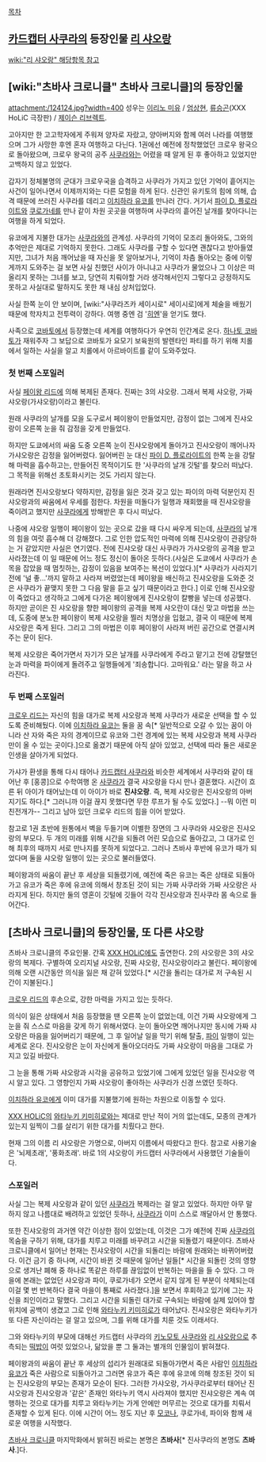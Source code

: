 [[목차]]
== [[카드캡터 사쿠라]]의 등장인물 [[리 샤오랑]] ==
[[wiki:"리 샤오랑" 해당항목 참고]]

== [wiki:"츠바사 크로니클" 츠바사 크로니클]의 등장인물 ==
attachment:/124124.jpg?width=400
성우는 [[이리노 미유]] / [[엄상현]], [[류승곤]](XXX HoLiC 극장판) / [[제이슨 리브렉트]].

고아지만 한 고고학자에게 주워져 양자로 자랐고, 양아버지와 함께 여러 나라를 여행했으며 그가 사망한 후엔 혼자 여행하고 다닌다. 1권에선 예전에 정착했었던 크로우 왕국으로 돌아왔으며, 크로우 왕국의 공주 [[사쿠라(츠바사 크로니클)|사쿠라]]와는 어렸을 때 알게 된 후 좋아하고 있었지만 고백하지 않고 있었다. 

갑자기 정체불명의 군대가 크로우국을 습격하고 사쿠라가 가지고 있던 기억이 흩어지는 사건이 일어나면서 이제까지와는 다른 모험을 하게 된다. 신관인 유키토의 힘에 의해, 습격 때문에 쓰러진 사쿠라를 데리고 [[이치하라 유코]]를 만나러 간다. 거기서 [[파이 D. 플로라이트]]와 [[쿠로가네]]를 만나 같이 차원 곳곳을 여행하며 사쿠라의 흩어진 날개를 찾아다니는 여행을 하게 되었다.

유코에게 지불한 대가는 [[사쿠라(츠바사 크로니클)|사쿠라]]와의 관계성. 사쿠라의 기억이 모조리 돌아와도, 그와의 추억만은 제대로 기억하지 못한다. 그래도 사쿠라를 구할 수 있다면 괜찮다고 받아들였지만, 그녀가 처음 깨어났을 때 자신을 못 알아보거나, 기억이 차츰 돌아오는 중에 이렇게까지 도와주는 걸 보면 사실 친했던 사이가 아니냐고 사쿠라가 물었으나 그 이상은 떠올리지 못하는 그녀를 보고, 당연히 치뤄야할 거라 생각해서인지 그렇다고 긍정하지도 못하고 사실대로 말하지도 못한 채 내심 상처입었다.

사실 한쪽 눈이 안 보이며, [wiki:"사쿠라즈카 세이시로" 세이시로]에게 체술을 배웠기 때문에 학자치고 전투력이 강하다. 여행 중엔 검 '[[히엔]]'을 얻기도 했다.

사족으로 [[코바토]]에서 등장했는데 세계를 여행하다가 우연히 인간계로 온다. [[하나토 코바토]]가 재워주자 그 보답으로 코바토가 요모기 보육원의 발렌타인 파티를 하기 위해 치롤에서 일하는 사실을 알고 치롤에서 아르바이트를 같이 도와주었다.

=== 첫 번째 스포일러 ===
사실 [[페이왕 리드]]에 의해 복제된 존재다. 진짜는 3의 샤오랑. 그래서 복제 샤오랑, 가짜 샤오랑(가샤오랑)이라고 불린다.

원래 사쿠라의 날개를 모을 도구로서 페이왕이 만들었지만, 감정이 없는 그에게 진샤오랑이 오른쪽 눈을 줘 감정을 갖게 만들었다.

하지만 도쿄에서의 싸움 도중 오른쪽 눈이 진샤오랑에게 돌아가고 진샤오랑이 깨어나자 가샤오랑은 감정을 잃어버렸다. 잃어버린 눈 대신 [[파이 D. 플로라이트]]의 한쪽 눈을 강탈해 마력을 흡수하고는, 만들어진 목적이기도 한 '사쿠라의 날개 깃털'를 찾으러 떠났다. 그 목적을 위해선 초토화시키는 것도 가리지 않는다.

원래라면 진샤오랑보다 약하지만, 감정을 잃은 것과 갖고 있는 파이의 마력 덕분인지 진샤오랑과의 싸움에서 우세를 점한다. 차원을 떠돌다가 일행과 재회했을 때 진샤오랑을 죽이려고 했지만 [[사쿠라(츠바사 크로니클)|사쿠라]]에게 방해받은 후 다시 떠났다.

나중에 샤오랑 일행이 페이왕이 있는 곳으로 갔을 때 다시 싸우게 되는데, [[사쿠라(츠바사 크로니클)|사쿠라]]의 날개의 힘을 여럿 흡수해 더 강해졌다. 그로 인한 압도적인 마력에 의해 진샤오랑이 관광당하는 거 같았지만 사실은 연기였다. 전에 진샤오랑 대신 사쿠라가 가샤오랑의 공격을 받고 사라졌는데 이 일 때문에 어느 정도 정신이 돌아온 듯하다.(사실은 도쿄에서 사쿠라가 손목을 잡았을 때 멈칫하는, 감정이 있음을 보여주는 복선이 있었다.)[* 사쿠라가 사라지기 전에 '널 좋...'까지 말하고 사라져 버렸었는데 페이왕을 배신하고 진샤오랑을 도와준 것은 사쿠라가 끝맺지 못한 그 다음 말을 듣고 싶기 때문이라고 한다.] 이로 인해 진샤오랑이 죽었다고 생각하고 그에게 다가온 페이왕에게 진샤오랑이 칼빵을 넣는데 성공했다. 
하지만 곧이은 진 샤오랑을 향한 페이왕의 공격을 복제 샤오란이 대신 맞고 마법을 쓰는데, 도중에 분노한 페이왕이 복제 샤오랑을 찔러 치명상을 입혔고, 결국 이 때문에 복제 샤오랑은 죽게 된다. 그리고 그의 마법은 이후 페이왕이 사라져 버린 공간으로 연결시켜주는 문이 된다.

복제 샤오랑은 죽어가면서 자기가 모은 날개를 사쿠라에게 주라고 맡기고 전에 강탈했던 눈과 마력을 파이에게 돌려주고 일행들에게 '죄송합니다. 고마워요.' 라는 말을 하고 사라진다.

=== 두 번째 스포일러 ===
[[크로우 리드]]는 자신의 힘을 대가로 복제 샤오랑과 복제 사쿠라가 새로운 선택을 할 수 있도록 준비해뒀다. 이에 [[이치하라 유코]]는 둘을 꿈 속[* 일반적으로 오갈 수 있는 꿈이 아니라 산 자와 죽은 자의 경계이므로 유코와 그런 경계에 있는 복제 샤오랑과 복제 사쿠라만이 올 수 있는 곳이다.]으로 옮겼기 때문에 아직 살아 있었고, 선택에 따라 둘은 새로운 인생을 살아가게 되었다.

가샤가 환생을 통해 다시 태어나 [[카드캡터 사쿠라]]와 비슷한 세계에서 사쿠라와 같이 태어난 후 [홍콩]으로 수학여행 온 [[사쿠라(츠바사 크로니클)|사쿠라]]가 결국 샤오랑을 다시 만나 결혼했다. 시간이 흐른 뒤 아이가 태어났는데 이 아이가 바로 '''진샤오랑'''. 즉, 복제 샤오랑은 진샤오랑의 아버지기도 하다.[* 그러니까 이걸 끊지 못했다면 무한 루프가 될 수도 있었다.] --뭐 이런 미친전개가-- 그리고 남아 있던 크로우 리드의 힘을 이어 받았다.

참고로 1권 초반에 원통에서 벽을 두들기며 이별한 장면의 그 사쿠라와 샤오랑은 진샤오랑의 부모다. 두 개의 미래를 위해 시간을 되돌려 어린 모습으로 돌아갔고, 그 대가로 인해 최후의 때까지 서로 만나지를 못하게 되었다고. 그러나 츠바사 후반에 유코가 때가 되었다며 둘을 샤오랑 일행이 있는 곳으로 불러들였다.

페이왕과의 싸움이 끝난 후 세상을 되돌렸기에, 예전에 죽은 유코는 죽은 상태로 되돌아가고 유코가 죽은 후에 유코에 의해서 창조된 것이 되는 가짜 사쿠라와 가짜 사오랑은 사라지게 된다. 하지만 둘의 영혼이 깃털에 깃들어 각각 진샤오랑과 진사쿠라 몸 속으로 들어간다.

== [츠바사 크로니클]의 등장인물, 또 다른 샤오랑 ==
츠바사 크로니클의 주요인물. 간혹 [[XXX HOLiC]]에도 출연한다.
2의 샤오랑은 3의 샤오랑의 복제다. 구별하여 오리지널 샤오랑, 진짜 샤오랑, 진샤오랑이라고 불린다. 페이왕에 의해 오랜 시간동안 의식을 잃은 채 갇혀 있었다.[* 시간을 돌리는 대가로 저 구속된 시간이 지불된다.]

[[크로우 리드]]의 후손으로, 강한 마력을 가지고 있는 듯하다. 

의식이 잃은 상태에서 처음 등장했을 땐 오른쪽 눈이 없었는데, 이건 가짜 샤오랑에게 그 눈을 줘 스스로 마음을 갖게 하기 위해서였다. 눈이 돌아오면 깨어나지만 동시에 가짜 샤오랑은 마음을 잃어버리기 때문에, 그 후 일어날 일을 막기 위해 탈출, [[파이 D. 플로라이트|파이]] 일행이 있는 세계로 온다. 진샤오랑은 눈이 자신에게 돌아오더라도 가짜 샤오랑이 마음을 그대로 가지고 있길 바랐다.

그 눈을 통해 가짜 샤오랑과 시각을 공유하고 있었기에 그에게 있었던 일을 진샤오랑 역시 알고 있다. 그 영향인지 가짜 샤오랑이 좋아하는 사쿠라가 신경 쓰였던 듯하다.

[[이치하라 유코]]에게 이미 대가를 지불했기에 원하는 차원으로 이동할 수 있다.

[[XXX HOLiC]]의 [[와타누키 키미히로]]와는 제대로 만난 적이 거의 없는데도, 모종의 관계가 있는지 일찍이 그를 살리기 위한 대가를 치뤘다고 한다. 

현재 그의 이름 리 샤오랑은 가명으로, 아버지 이름에서 따왔다고 한다. 참고로 사용기술은 '뇌제초래', '풍화초래'. 바로 1의 샤오랑이 카드캡터 사쿠라에서 사용했던 기술들이다.

=== 스포일러 ===
사실 그는 복제 샤오랑과 같이 있던 [[사쿠라(츠바사 크로니클)|사쿠라]]가 복제라는 걸 알고 있었다. 하지만 아무 말 하지 않고 나름대로 배려하고 있었던 듯하나, [[사쿠라(츠바사 크로니클)|사쿠라]]가 이미 스스로 깨달아서 안 통했다. 

또한 진샤오랑의 과거엔 약간 이상한 점이 있었는데, 이것은 그가 예전에 진짜 [[사쿠라(츠바사 크로니클)|사쿠라]]의 목숨을 구하기 위해, 대가를 치루고 미래를 바꾸려고 시간을 되돌렸기 때문이다. 츠바사 크로니클에서 일어난 현재는 진샤오랑이 시간을 되돌리는 바람에 원래와는 바뀌어버렸다. 이건 금기 중 하나며, 시간이 바뀐 것 때문에 일어난 일들[* 시간을 되돌린 것의 영향으로 생겨난 폐해 중 하나로 똑같은 하루를 끊임없이 반복하는 마을을 들 수 있다. 그 마을에 본래는 없었던 샤오랑과 파이, 쿠로가네가 오면서 같지 않게 된 부분이 삭제되는데 이걸 몇 번 반복하다 결국 마을이 통째로 사라졌다.]을 보면서 후회하고 있기에 그는 자신을 죄인이라고 말했다.
그리고 시간을 되돌린 대가로 구속되는 바람에 실제 있어야 할 위치에 공백이 생겼고 그로 인해 [[와타누키 키미히로]]가 태어났다. 진샤오랑은 와타누키가 또 다른 자신이라는 걸 알고 있으며, 그를 위해 대가를 치룬 것도 이래서다.

그와 와타누키의 부모에 대해선 카드캡터 사쿠라의 [[키노모토 사쿠라]]와 [[리 샤오랑]]으로 추측되는 [[떡밥]]이 여럿 있었으나, 닮았을 뿐 그 둘과는 별개의 인물임이 밝혀졌다.

페이왕과의 싸움이 끝난 후 세상의 섭리가 원래대로 되돌아가면서 죽은 사람인 [[이치하라 유코]]가 죽은 사람으로 되돌아가고 그러면 유코가 죽은 후에 유코에 의해 창조된 것이 되는 진샤오랑의 부모는 존재가 모순이 된다. 그러한 가샤오랑, 가사쿠라로부터 태어난 진샤오랑과 진샤오랑과 '같은' 존재인 와타누키 역시 사라져야 했지만 진샤오랑은 계속 여행하는 것으로 대가를 치루고 와타누키는 가게 안에만 머무르는 것으로 대가를 치뤄서 존재할 수 있게 된다. 이에 시간이 어느 정도 지난 후 [[모코나]], 쿠로가네, 파이와 함께 새로운 여행을 시작했다.

[[츠바사 크로니클]] 마지막화에서 밝혀진 바로는 본명은 '''츠바사'''[* 진사쿠라의 본명도 '''츠바사'''.]다.
